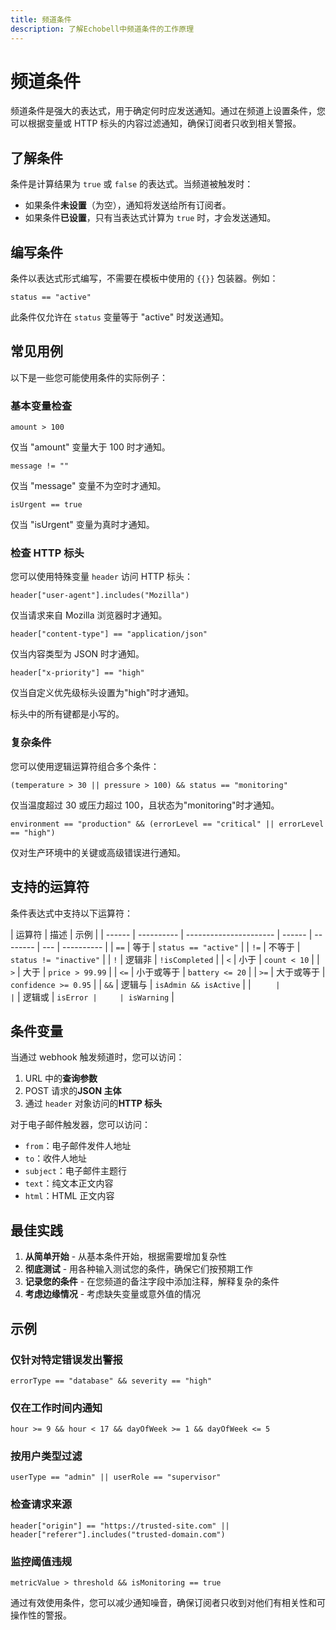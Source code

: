 ```yaml
---
title: 频道条件
description: 了解Echobell中频道条件的工作原理
---
```


# 频道条件

频道条件是强大的表达式，用于确定何时应发送通知。通过在频道上设置条件，您可以根据变量或 HTTP 标头的内容过滤通知，确保订阅者只收到相关警报。

## 了解条件

条件是计算结果为 `true` 或 `false` 的表达式。当频道被触发时：

- 如果条件**未设置**（为空），通知将发送给所有订阅者。
- 如果条件**已设置**，只有当表达式计算为 `true` 时，才会发送通知。

## 编写条件

条件以表达式形式编写，不需要在模板中使用的 `{{}}` 包装器。例如：

```
status == "active"
```

此条件仅允许在 `status` 变量等于 "active" 时发送通知。

## 常见用例

以下是一些您可能使用条件的实际例子：

### 基本变量检查

```
amount > 100
```

仅当 "amount" 变量大于 100 时才通知。

```
message != ""
```

仅当 "message" 变量不为空时才通知。

```
isUrgent == true
```

仅当 "isUrgent" 变量为真时才通知。

### 检查 HTTP 标头

您可以使用特殊变量 `header` 访问 HTTP 标头：

```
header["user-agent"].includes("Mozilla")
```

仅当请求来自 Mozilla 浏览器时才通知。

```
header["content-type"] == "application/json"
```

仅当内容类型为 JSON 时才通知。

```
header["x-priority"] == "high"
```

仅当自定义优先级标头设置为"high"时才通知。

<Callout type="info">标头中的所有键都是小写的。</Callout>

### 复杂条件

您可以使用逻辑运算符组合多个条件：

```
(temperature > 30 || pressure > 100) && status == "monitoring"
```

仅当温度超过 30 或压力超过 100，且状态为"monitoring"时才通知。

```
environment == "production" && (errorLevel == "critical" || errorLevel == "high")
```

仅对生产环境中的关键或高级错误进行通知。

## 支持的运算符

条件表达式中支持以下运算符：

| 运算符 | 描述       | 示例                   |
| ------ | ---------- | ---------------------- | ------ | -------- | --- | ---------- |
| `==`   | 等于       | `status == "active"`   |
| `!=`   | 不等于     | `status != "inactive"` |
| `!`    | 逻辑非     | `!isCompleted`         |
| `<`    | 小于       | `count < 10`           |
| `>`    | 大于       | `price > 99.99`        |
| `<=`   | 小于或等于 | `battery <= 20`        |
| `>=`   | 大于或等于 | `confidence >= 0.95`   |
| `&&`   | 逻辑与     | `isAdmin && isActive`  |
| `      |            | `                      | 逻辑或 | `isError |     | isWarning` |

## 条件变量

当通过 webhook 触发频道时，您可以访问：

1. URL 中的**查询参数**
2. POST 请求的**JSON 主体**
3. 通过 `header` 对象访问的**HTTP 标头**

对于电子邮件触发器，您可以访问：

- `from`：电子邮件发件人地址
- `to`：收件人地址
- `subject`：电子邮件主题行
- `text`：纯文本正文内容
- `html`：HTML 正文内容

## 最佳实践

1. **从简单开始** - 从基本条件开始，根据需要增加复杂性
2. **彻底测试** - 用各种输入测试您的条件，确保它们按预期工作
3. **记录您的条件** - 在您频道的备注字段中添加注释，解释复杂的条件
4. **考虑边缘情况** - 考虑缺失变量或意外值的情况

## 示例

### 仅针对特定错误发出警报

```
errorType == "database" && severity == "high"
```

### 仅在工作时间内通知

```
hour >= 9 && hour < 17 && dayOfWeek >= 1 && dayOfWeek <= 5
```

### 按用户类型过滤

```
userType == "admin" || userRole == "supervisor"
```

### 检查请求来源

```
header["origin"] == "https://trusted-site.com" || header["referer"].includes("trusted-domain.com")
```

### 监控阈值违规

```
metricValue > threshold && isMonitoring == true
```

通过有效使用条件，您可以减少通知噪音，确保订阅者只收到对他们有相关性和可操作性的警报。
